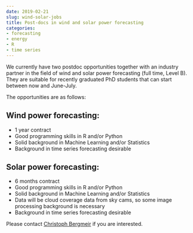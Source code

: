 ```yaml
---
date: 2019-02-21
slug: wind-solar-jobs
title: Post-docs in wind and solar power forecasting
categories:
- forecasting
- energy
- R
- time series
---
```


We currently have two postdoc opportunities together with an industry partner in the field of wind and solar power forecasting (full time, Level B). They are suitable for recently graduated PhD students that can start between now and June-July.

The opportunities are as follows:

## Wind power forecasting:

- 1 year contract
- Good programming skills in R and/or Python
- Solid background in Machine Learning and/or Statistics
- Background in time series forecasting desirable

## Solar power forecasting:

- 6 months contract
- Good programming skills in R and/or Python
- Solid background in Machine Learning and/or Statistics
- Data will be cloud coverage data from sky cams, so some image processing background is necessary
- Background in time series forecasting desirable

Please contact [Christoph Bergmeir](mailto:Christoph.Bergmeir@monash.edu) if you are interested.
